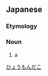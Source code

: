 ==Japanese==
{{wikipedia|lang=ja|ヒョウモンダコ}}
{{ja-kanjitab|ひょう|もん|たこ|k3=だこ|yomi=k|r=y}}

===Etymology===
{{compound|lang=ja|豹|紋|蛸|tr1=hyō|t1=[[leopard]]|tr2=mon|t2=[[crest]]; [[medallion]]|tr3=tako|t3=[[otopus]]|sort=ひょうもんだこ}}

===Noun===
{{ja-noun|ひょうもんだこ|ヒョウモンダコ}}

# a {{w|blue-ringed octopus}}

[[Category:ja:Octopuses|ひょうもんだこ]]